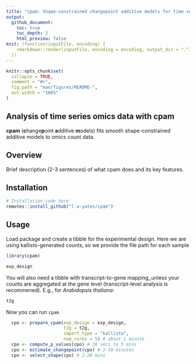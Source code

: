 ```yaml
---
title: "cpam: Shape-constrained changepoint additive models for time series omics data"
output: 
  github_document:
    toc: true
    toc_depth: 2
    html_preview: false
knit: (function(inputFile, encoding) {
    rmarkdown::render(inputFile, encoding = encoding, output_dir = ".")
  })
---
```


```r
knitr::opts_chunk$set(
  collapse = TRUE,
  comment = "#>",
  fig.path = "man/figures/README-",
  out.width = "100%"
)
```


## Analysis of time series omics data with cpam 

**cpam** (**c**hange**p**oint **a**dditive **m**odels) fits smooth shape-constrained additive models to omics count data.

## Overview
Brief description (2-3 sentences) of what cpam does and its key features.

## Installation
```r
# Installation code here
remotes::install_github("l-a-yates/cpam")
```

## Usage
Load package and create a tibble for the experimental design. Here we are using kallisto-generated counts, so we provide the file path for each sample
```r
library(cpam)

exp_design
```

You will also need a tibble with transcript-to-gene mapping,,unless your counts are aggregated at the gene level (transcript-level analysis is recommened). E.g., for *Arabidopsis thaliana*:
```r
t2g
```
Now you can run $\texttt{cpam}$
```r
  cpo <- prepare_cpam(exp_design = exp_design,
                      t2g = t2g,
                      import_type = "kallisto",
                      num_cores = 5) # about 1 minute
  cpo <- compute_p_values(cpo) # 30 secs to 5 mins
  cpo <- estimate_changepoint(cpo) # 2-10 minutes
  cpo <- select_shape(cpo) # 2-20 mins

```
